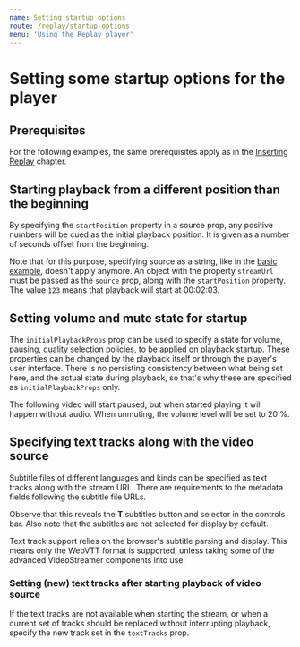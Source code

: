 ```yaml
---
name: Setting startup options
route: /replay/startup-options
menu: 'Using the Replay player'
---
```



# Setting some startup options for the player

## Prerequisites

For the following examples, the same prerequisites apply as in the [Inserting Replay](/replay/insert#prerequisites) chapter.

## Starting playback from a different position than the beginning

By specifying the `startPosition` property in a source prop, any positive numbers will be cued as the initial playback position. It is given as a number of seconds offset from the beginning.

Note that for this purpose, specifying source as a string, like in the [basic example](/replay/insert#inserting-the-player-with-a-progressive-video-source), doesn't apply anymore. An object with the property `streamUrl` must be passed as the `source` prop, along with the `startPosition` property. The value `123` means that playback will start at 00:02:03.

<Playground>
  <Replay
    source={{ 
      streamUrl: 'https://commondatastorage.googleapis.com/gtv-videos-bucket/sample/BigBuckBunny.mp4',
      startPosition: 123
    }}
    initialPlaybackProps={{ isPaused: true }}
  />
</Playground>

## Setting volume and mute state for startup

The `initialPlaybackProps` prop can be used to specify a state for volume, pausing, quality selection policies, to be applied on playback startup. These properties can be changed by the playback itself or through the player's user interface. There is no persisting consistency between what being set here, and the actual state during playback, so that's why these are specified as `initialPlaybackProps` only.

The following video will start paused, but when started playing it will happen without audio. When unmuting, the volume level will be set to 20 %.

<Playground>
  <Replay
    source="http://commondatastorage.googleapis.com/gtv-videos-bucket/sample/BigBuckBunny.mp4"
    initialPlaybackProps={{ isPaused: true, isMuted: true, volume: 0.2 }}
  />
</Playground>

## Specifying text tracks along with the video source

Subtitle files of different languages and kinds can be specified as text tracks along with the stream URL. There are requirements to the metadata fields following the subtitle file URLs.

<Playground>
  <Replay
    source={{ 
      streamUrl: 'http://commondatastorage.googleapis.com/gtv-videos-bucket/sample/BigBuckBunny.mp4',
      textTracks: [{
        src: '/docs/replay/latest/public/subtitles/en.vtt',
        kind: 'subtitles',
        language: 'en',
        label: 'English',
        contentType: 'text/vtt'
      }, {
        src: '/docs/replay/latest/public/subtitles/no.vtt',
        kind: 'subtitles',
        language: 'no',
        label: 'Norwegian',
        contentType: 'text/vtt'
      }]
    }}
    initialPlaybackProps={{ isPaused: true }}
  />
</Playground>

Observe that this reveals the **T** subtitles button and selector in the controls bar. Also note that the subtitles are not selected for display by default.

Text track support relies on the browser's subtitle parsing and display. This means only the WebVTT format is supported, unless taking some of the advanced VideoStreamer components into use.

### Setting (new) text tracks after starting playback of video source

If the text tracks are not available when starting the stream, or when a current set of tracks should be replaced without interrupting playback, specify the new track set in the `textTracks` prop.

<Playground>
  <Replay
    source="http://commondatastorage.googleapis.com/gtv-videos-bucket/sample/BigBuckBunny.mp4"
    initialPlaybackProps={{ isPaused: true }}
    textTracks={[{
      src: '/docs/replay/latest/public/subtitles/en.vtt',
      kind: 'subtitles',
      language: 'en',
      label: 'English',
      contentType: 'text/vtt'
    }, {
      src: '/docs/replay/latest/public/subtitles/no.vtt',
      kind: 'subtitles',
      language: 'no',
      label: 'Norwegian',
      contentType: 'text/vtt'
    }]}
  />
</Playground>
